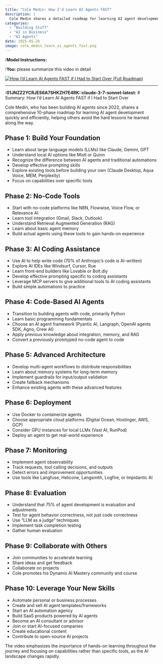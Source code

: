 ```yaml
---
title: "Cole Medin: How I'd Learn AI Agents FAST"
description: |
  Cole Medin shares a detailed roadmap for learning AI agent development quickly, covering everything from foundational knowledge to advanced deployment and collaboration.
categories:
  - "Building Stuff"
  - "AI in Business"
  - "AI Agents"
date: 2025-05-26
image: cole_medin_learn_ai_agents_fast.png
---
```


**:Model Instructions:** 


  
**:You:** please summarize this video in detail

[![How I'd Learn AI Agents FAST if I Had to Start Over (Full Roadmap)](https://i.ytimg.com/vi_webp/k-Cj6H6Zwos/maxresdefault.webp)](https://www.youtube.com/watch?v=k-Cj6H6Zwos)

---

**:01JNZZ2YCRJES6A7SHKZH7E4RK::claude-3-7-sonnet-latest:** # Summary: How I'd Learn AI Agents FAST if I Had to Start Over

Cole Medin, who has been building AI agents since 2022, shares a comprehensive 10-phase roadmap for learning AI agent development quickly and efficiently, helping others avoid the hard lessons he learned along the way.

## Phase 1: Build Your Foundation
- Learn about large language models (LLMs) like Claude, Gemini, GPT
- Understand local AI options like Mistl or Quinn
- Recognize the difference between AI agents and traditional automations
- Develop effective prompting skills
- Explore existing tools before building your own (Claude Desktop, Aqua Voice, MEM, Perplexity)
- Focus on capabilities over specific tools

## Phase 2: No-Code Tools
- Start with no-code platforms like N8N, Flowwise, Voice Flow, or Relevance AI
- Learn tool integration (Gmail, Slack, Outlook)
- Understand Retrieval Augmented Generation (RAG)
- Learn about basic agent memory
- Build actual agents using these tools to gain hands-on experience

## Phase 3: AI Coding Assistance
- Use AI to help write code (70% of Anthropic's code is AI-written)
- Explore AI IDEs like Windsurf, Cursor, Rue
- Learn front-end builders like Lovable or Bolt.diy
- Develop effective prompting specific to coding assistants
- Leverage MCP servers to give additional tools to AI coding assistants
- Build simple automations to practice

## Phase 4: Code-Based AI Agents
- Transition to building agents with code, primarily Python
- Learn basic programming fundamentals
- Choose an AI agent framework (Pyantic AI, Langraph, OpenAI agents SDK, Agno, Crew AI)
- Apply previous knowledge about integration, memory, and RAG
- Convert a previously prototyped no-code agent to code

## Phase 5: Advanced Architecture
- Develop multi-agent workflows to distribute responsibilities
- Learn about memory systems for long-term memory
- Implement guardrails for input/output validation
- Create fallback mechanisms
- Enhance existing agents with these advanced features

## Phase 6: Deployment
- Use Docker to containerize agents
- Choose appropriate cloud platforms (Digital Ocean, Hostinger, AWS, GCP)
- Consider GPU instances for local LLMs (Vast AI, RunPod)
- Deploy an agent to get real-world experience

## Phase 7: Monitoring
- Implement agent observability
- Track requests, tool calling decisions, and outputs
- Detect errors and improvement opportunities
- Use tools like Langfuse, Helicone, Langsmith, Logfire, or Impidantic AI

## Phase 8: Evaluation
- Understand that 75% of agent development is evaluation and adjustments
- Test for agent behavior correctness, not just code correctness
- Use "LLM as a judge" techniques
- Implement task completion testing
- Gather human evaluation

## Phase 9: Collaborate with Others
- Join communities to accelerate learning
- Share ideas and get feedback
- Collaborate on projects
- Cole promotes his Dynamis AI Mastery community and course

## Phase 10: Leverage Your New Skills
- Automate personal or business processes
- Create and sell AI agent templates/frameworks
- Start an AI automation agency
- Build SaaS products powered by AI agents
- Become an AI consultant or advisor
- Join or start AI-focused companies
- Create educational content
- Contribute to open-source AI projects

The video emphasizes the importance of hands-on learning throughout the journey and focusing on capabilities rather than specific tools, as the AI landscape changes rapidly.

